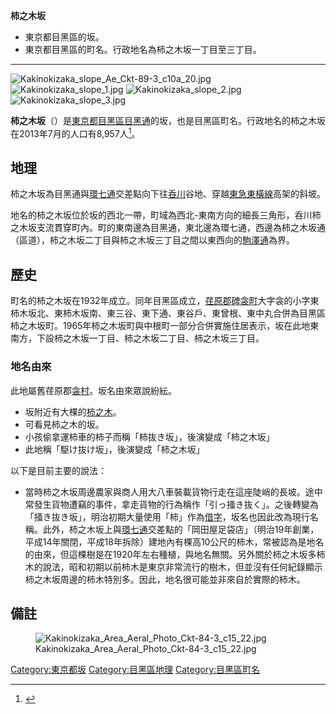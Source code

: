{{Pathnav|日本|東京都|目黑區|frame=1}}
'''柿之木坂'''
*東京都目黑區的坂。
*東京都目黑區的町名。行政地名為柿之木坂一丁目至三丁目。
----
{{Infobox Settlement
|official_name = 柿之木坂
|native_name =
|settlement_type = [[町|町]]
|image_skyline = Kakinokizaka 1chome.jpg
|imagesize = 250px
|image_caption = 柿之木坂一丁目
|image_flag =
|image_seal =
| image_map =
| map_caption =
|subdivision_type = [[國家|國家]]
|subdivision_name = [[File:Flag_of_Japan.svg|border]] [[日本|日本]]
|subdivision_type1 = [[都道府縣|都道府縣]]
|subdivision_name1 = [[File:Flag_of_Tokyo_Prefecture.svg|25px]] [[東京都|東京都]]
|subdivision_type2 = [[東京都區部|特別區]]
|subdivision_name2 = [[File:Flag_of_Meguro,_Tokyo.svg|25px]] [[目黑區|目黑區]]
|established_title =
|established_date =
|government_type =
|leader_title =
|leader_name =
|area_magnitude =
|area_total_sq_mi =
|area_total_km2 =
|area_land_sq_mi =
|area_land_km2 =
|area_urban_sq_mi =
|area_urban_km2 =
|area_metro_km2 =
|area_metro_sq_mi =
|population_as_of= 2013年（平成25年）7月1日
|population_footnotes =
|population_total = 8957
|population_urban =
|population_metro =
|population_density_sq_mi =
|population_density_km2 =
| timezone = [[日本標準時間|JST]]
| utc_offset = +9
|timezone_DST =
|utc_offset_DST =
|latd=|latm=|lats=|latNS=
|longd=|longm=|longs=|longEW=
|elevation_footnotes=
|elevation_m =
|elevation_ft =
|postal_code_type = [[郵遞區號|郵遞區號]]
|postal_code = 152-0022
|area_code =
|website =
|footnotes =
}}
<div class="floatright">
[[Image:Kakinokizaka_slope_Ae_Ckt-89-3_c10a_20.jpg|thumb]]
[[Image:Kakinokizaka_slope_1.jpg|thumb]]
[[Image:Kakinokizaka_slope_2.jpg|thumb]]
[[Image:Kakinokizaka_slope_3.jpg|thumb]]
</div>
'''柿之木坂'''（{{jpn|j=柿の木坂|hg=かきのきざか|rm=Kakinokizaka|f=y}}）是[[東京都|東京都]][[目黑區|目黑區]][[東京都道312號白金台町等等力線|目黑通]]的坂，也是目黑區町名。行政地名的柿之木坂在2013年7月的人口有8,957人<ref>{{Cite web |url=http://www.city.meguro.tokyo.jp/gyosei/tokei/tokei/jinko/setaisu/h25/files/mjinko-h2507.xls |title=町丁別世帯数および人口表　平成25年度（2013） |accessdate=2013-08-05 |archive-date=2020-05-03 |archive-url=https://web.archive.org/web/20200503110305/https://www.city.meguro.tokyo.jp/gyosei/tokei/tokei/jinko/setaisu/h25/files/mjinko-h2507.xls |dead-url=yes }}</ref>。

== 地理 ==
柿之木坂為目黑通與[[東京都道318號環狀七號線|環七通]]交差點向下往[[呑川|呑川]]谷地、穿越[[東急東橫線|東急東橫線]]高架的斜坡。

地名的柿之木坂位於坂的西北一帶，町域為西北-東南方向的細長三角形，呑川柿之木坂支流貫穿町內。町的東南邊為目黑通，東北邊為環七通，西邊為柿之木坂通（區道），柿之木坂二丁目與柿之木坂三丁目之間以東西向的[[東京都道416號古川橋二子玉川線|駒澤通]]為界。

== 歷史 ==
町名的柿之木坂在1932年成立。同年目黑區成立，[[荏原郡|荏原郡]][[碑衾町|碑衾町]]大字衾的小字東柿木坂北、東柿木坂南、東三谷、東下通、東谷戶、東曾根、東中丸合併為目黑區柿之木坂町。1965年柿之木坂町與中根町一部分合併實施住居表示，坂在此地東南方，下設柿之木坂一丁目、柿之木坂二丁目、柿之木坂三丁目。

=== 地名由來 ===
此地屬舊荏原郡[[衾村|衾村]]。坂名由來眾說紛紜。
* 坂附近有大棵的[[柿木|柿之木]]。
* 可看見柿之木的坂。
* 小孩偷拿運柿車的柿子而稱「柿抜き坂」，後演變成「柿之木坂」
* 此地稱「駆け抜け坂」，後演變成「柿之木坂」

以下是目前主要的說法：
* 當時柿之木坂周邊農家與商人用大八車裝載貨物行走在這座陡峭的長坡。途中常發生貨物遭竊的事件，拿走貨物的行為稱作「引っ掻き抜く」。之後轉變為「掻き抜き坂」，明治初期大量使用「柿」作為[[借字_(日語)|借字]]，坂名也因此改為現行名稱。此外，柿之木坂上與[[東京都道318號環狀七號線|環七通]]交差點的「岡田屋足袋店」（明治19年創業，平成14年關閉，平成18年拆除）建地內有棵高10公尺的柿木，常被認為是地名的由來，但這棵樹是在1920年左右種植，與地名無關。另外關於柿之木坂多柿木的說法，昭和初期以前柿木是東京非常流行的樹木，但並沒有任何紀錄顯示柿之木坂周邊的柿木特別多。因此，地名很可能並非來自於實際的柿木。

== 備註 ==
{{reflist}}

[[Image:Kakinokizaka_Area_Aeral_Photo_Ckt-84-3_c15_22.jpg|thumb]]

{{目黑區的町名}}
{{DEFAULTSORT:Kakinokizaka}}
[[Category:東京都坂|Category:東京都坂]]
[[Category:目黑區地理|Category:目黑區地理]]
[[Category:目黑區町名|Category:目黑區町名]]